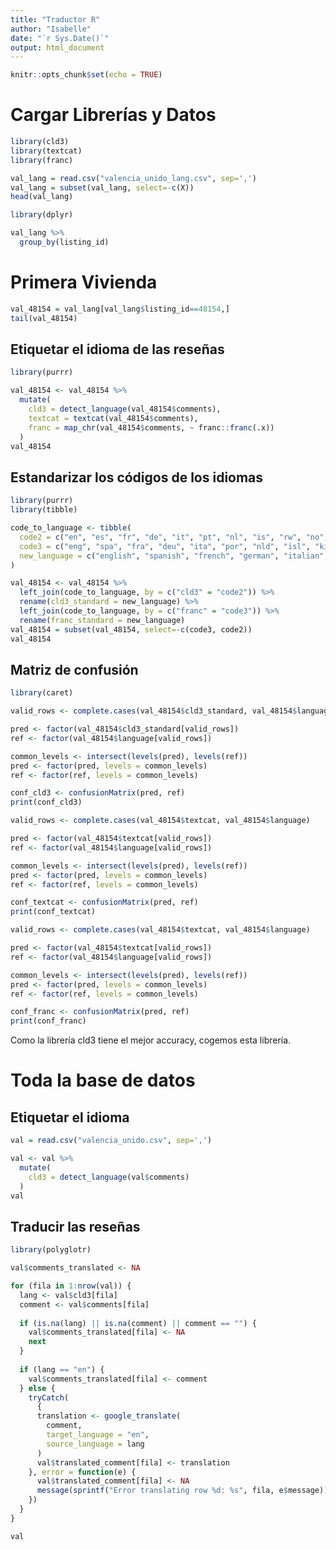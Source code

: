 ```yaml
---
title: "Traductor R"
author: "Isabelle"
date: "`r Sys.Date()`"
output: html_document
---
```


```r
knitr::opts_chunk$set(echo = TRUE)
```

# Cargar Librerías y Datos

```r

library(cld3)
library(textcat)
library(franc)
```

```r
val_lang = read.csv("valencia_unido_lang.csv", sep=',')
val_lang = subset(val_lang, select=-c(X))
head(val_lang)
```

```r
library(dplyr)

val_lang %>%
  group_by(listing_id) 
```

# Primera Vivienda

```r
val_48154 = val_lang[val_lang$listing_id==48154,]
tail(val_48154)
```

## Etiquetar el idioma de las reseñas

```r
library(purrr)

val_48154 <- val_48154 %>%
  mutate(
    cld3 = detect_language(val_48154$comments),
    textcat = textcat(val_48154$comments),
    franc = map_chr(val_48154$comments, ~ franc::franc(.x))
  )
val_48154
```

## Estandarizar los códigos de los idiomas

```r

library(purrr)
library(tibble)

code_to_language <- tibble(
  code2 = c("en", "es", "fr", "de", "it", "pt", "nl", "is", "rw", "no", "so", "sc", "ep", "gl", "ud", "ja", "ca", "nd"),
  code3 = c("eng", "spa", "fra", "deu", "ita", "por", "nld", "isl", "kin", "nor", "sot", "sco", "epo", "glg", "und", "jap", "cat", "nds"),
  new_language = c("english", "spanish", "french", "german", "italian", "portuguese", "dutch", "icelandic",   "kinyarwanda", "norwegian", "sotho", "scots", "esperanto", "galician", "undetermined", "japanese", "catalan", "low german")
)

val_48154 <- val_48154 %>%
  left_join(code_to_language, by = c("cld3" = "code2")) %>%
  rename(cld3_standard = new_language) %>%
  left_join(code_to_language, by = c("franc" = "code3")) %>%
  rename(franc_standard = new_language)
val_48154 = subset(val_48154, select=-c(code3, code2))
val_48154
```

## Matriz de confusión

```r
library(caret)

valid_rows <- complete.cases(val_48154$cld3_standard, val_48154$language)

pred <- factor(val_48154$cld3_standard[valid_rows])
ref <- factor(val_48154$language[valid_rows])

common_levels <- intersect(levels(pred), levels(ref))
pred <- factor(pred, levels = common_levels)
ref <- factor(ref, levels = common_levels)

conf_cld3 <- confusionMatrix(pred, ref)
print(conf_cld3)
```

```r
valid_rows <- complete.cases(val_48154$textcat, val_48154$language)

pred <- factor(val_48154$textcat[valid_rows])
ref <- factor(val_48154$language[valid_rows])

common_levels <- intersect(levels(pred), levels(ref))
pred <- factor(pred, levels = common_levels)
ref <- factor(ref, levels = common_levels)

conf_textcat <- confusionMatrix(pred, ref)
print(conf_textcat)
```

```r

valid_rows <- complete.cases(val_48154$textcat, val_48154$language)

pred <- factor(val_48154$textcat[valid_rows])
ref <- factor(val_48154$language[valid_rows])

common_levels <- intersect(levels(pred), levels(ref))
pred <- factor(pred, levels = common_levels)
ref <- factor(ref, levels = common_levels)

conf_franc <- confusionMatrix(pred, ref)
print(conf_franc)
```

Como la librería cld3 tiene el mejor accuracy, cogemos esta librería.

# Toda la base de datos
## Etiquetar el idioma
```r
val = read.csv("valencia_unido.csv", sep=',')

val <- val %>%
  mutate(
    cld3 = detect_language(val$comments)
  )
val
```

## Traducir las reseñas

```r
library(polyglotr)

val$comments_translated <- NA

for (fila in 1:nrow(val)) {
  lang <- val$cld3[fila]
  comment <- val$comments[fila]
  
  if (is.na(lang) || is.na(comment) || comment == "") {
    val$comments_translated[fila] <- NA
    next
  }
  
  if (lang == "en") {
    val$comments_translated[fila] <- comment
  } else {
    tryCatch(
      {
      translation <- google_translate(
        comment,
        target_language = "en",
        source_language = lang
      )
      val$translated_comment[fila] <- translation
    }, error = function(e) {
      val$translated_comment[fila] <- NA
      message(sprintf("Error translating row %d: %s", fila, e$message))
    })
  }
}

val
```

